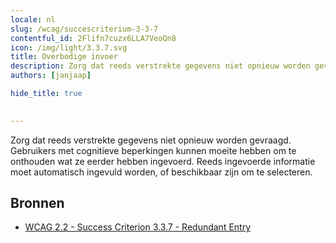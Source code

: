 ```yaml
---
locale: nl
slug: /wcag/succescriterium-3-3-7
contentful_id: 2Flifn7cuzx6LLA7VeoQn8
icon: /img/light/3.3.7.svg
title: Overbodige invoer
description: Zorg dat reeds verstrekte gegevens niet opnieuw worden gevraagd. Gebruikers met cognitieve beperkingen kunnen moeite hebben om te onthouden wat ze eerder hebben ingevoerd. Reeds ingevoerde informatie moet beschikbaar zijn.
authors: [janjaap]

hide_title: true

	
---
```


<Hero
  title="Overbodige invoer"
  icon="/img/light/3.3.7.svg"
  prefix="Succescriterium 3.3.7"
  suffix="Niveau A"
/>

Zorg dat reeds verstrekte gegevens niet opnieuw worden gevraagd. Gebruikers met cognitieve beperkingen kunnen moeite hebben om te onthouden wat ze eerder hebben ingevoerd. Reeds ingevoerde informatie moet automatisch ingevuld worden, of beschikbaar zijn om te selecteren.

## Bronnen

- [WCAG 2.2 - Success Criterion 3.3.7 - Redundant Entry](https://www.w3.org/TR/WCAG22/#redundant-entry)